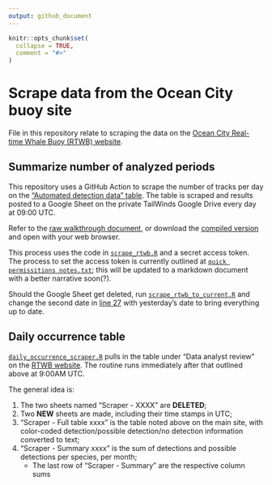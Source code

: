 ```yaml
---
output: github_document
---
```


<!-- README.md is generated from README.Rmd. Please edit that file -->

```r
knitr::opts_chunk$set(
  collapse = TRUE,
  comment = "#>"
)
```

# Scrape data from the Ocean City buoy site
File in this repository relate to scraping the data on the [Ocean City Real-time Whale Buoy (RTWB) website](http://dcs.whoi.edu/mdoc0722/mdoc0722_mdoc.shtml).

## Summarize number of analyzed periods

This repository uses a GitHub Action to scrape the number of tracks per day on the ["Automated detection data" table](http://dcs.whoi.edu/mdoc0722/mdoc0722_mdoc_html/mdoc0722_mdoc_summary.html#table). The table is scraped and results posted to a Google Sheet on the private TailWinds Google Drive every day at 09:00 UTC.

Refer to the [raw walkthrough document](https://github.com/Tail-Winds/rtwb-scrape/blob/main/walkthroughs/rtwb_scrape_walkthrough.qmd), or download the [compiled version](https://github.com/Tail-Winds/rtwb-scrape/blob/main/walkthroughs/rtwb_scrape_walkthrough.html) and open with your web browser.

This process uses the code in [`scrape_rtwb.R`](https://github.com/Tail-Winds/rtwb-scrape/blob/main/scheduled_code/scrape_rtwb.R) and a secret access token. The process to set the access token is currently outlined at [`quick permissitions notes.txt`](https://github.com/Tail-Winds/rtwb-scrape/blob/main/walkthroughs/quick%20permissions%20notes.txt); this will be updated to a markdown document with a better narrative soon(?).

Should the Google Sheet get deleted, run [`scrape_rtwb_to_current.R`](https://github.com/Tail-Winds/rtwb-scrape/blob/main/other_code/scrape_rtwb_to_current.R) and change the second date in [line 27](https://github.com/Tail-Winds/rtwb-scrape/blob/main/other_code/scrape_rtwb_to_current.R#L27) with yesterday's date to bring everything up to date.


## Daily occurrence table

[`daily_occurrence_scraper.R`](https://github.com/Tail-Winds/rtwb-scrape/blob/main/scheduled_code/daily_occurrence_scraper.R) pulls in the table under "Data analyst review" on the [RTWB website](http://dcs.whoi.edu/mdoc0722/mdoc0722_mdoc.shtml). The routine runs immediately after that outlined above at 9:00AM UTC.

The general idea is:

1) The two sheets named "Scraper - XXXX" are **DELETED**;
2) Two **NEW** sheets are made, including their time stamps in UTC;
3) "Scraper - Full table xxxx" is the table noted above on the main site, with color-coded detection/possible detection/no detection information converted to text;
4) "Scraper - Summary xxxx" is the sum of detections and possible detections per species, per month;
    - The last row of "Scraper - Summary" are the respective column sums
